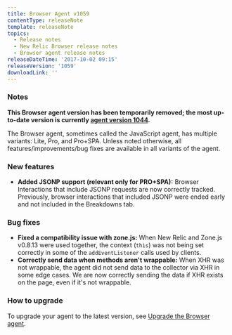 ```yaml
---
title: Browser Agent v1059
contentType: releaseNote
template: releaseNote
topics:
  - Release notes
  - New Relic Browser release notes
  - Browser agent release notes
releaseDateTime: '2017-10-02 09:15'
releaseVersion: '1059'
downloadLink: ''
---
```


### Notes

**This Browser agent version has been temporarily removed; the most up-to-date version is currently [agent version 1044](https://docs.newrelic.com/docs/release-notes/new-relic-browser-release-notes/browser-agent-release-notes/browser-agent-v1044).**

The Browser agent, sometimes called the JavaScript agent, has multiple variants: Lite, Pro, and Pro+SPA. Unless noted otherwise, all features/improvements/bug fixes are available in all variants of the agent.

### New features

* **Added JSONP support (relevant only for PRO+SPA):** Browser Interactions that include JSONP requests are now correctly tracked. Previously, browser interactions that included JSONP were ended early and not included in the Breakdowns tab.

### Bug fixes

* **Fixed a compatibility issue with zone.js:** When New Relic and Zone.js v0.8.13 were used together, the context (`this`) was not being set correctly in some of the `addEventListener` calls used by clients.
* **Correctly send data when methods aren't wrappable:** When XHR was not wrappable, the agent did not send data to the collector via XHR in some edge cases. We are now correctly sending the data if XHR exists on the page, even if it's not wrappable.

### How to upgrade

To upgrade your agent to the latest version, see [Upgrade the Browser agent](https://docs.newrelic.com/docs/browser/new-relic-browser/installation-configuration/upgrade-browser-agent).
